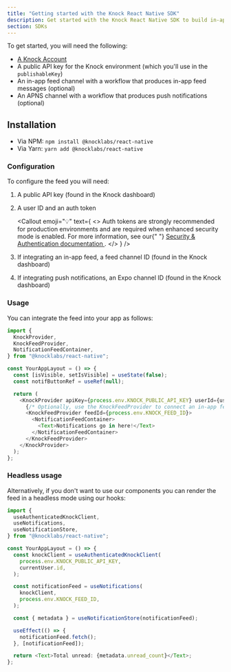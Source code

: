 ```yaml
---
title: "Getting started with the Knock React Native SDK"
description: Get started with the Knock React Native SDK to build in-app notification experiences.
section: SDKs
---
```


To get started, you will need the following:

- [A Knock Account](https://dashboard.knock.app/signup)
- A public API key for the Knock environment (which you'll use in the `publishableKey`)
- An in-app feed channel with a workflow that produces in-app feed messages (optional)
- An APNS channel with a workflow that produces push notifications (optional)

## Installation

- Via NPM: `npm install @knocklabs/react-native`
- Via Yarn: `yarn add @knocklabs/react-native`

### Configuration

To configure the feed you will need:

1. A public API key (found in the Knock dashboard)
2. A user ID and an auth token

   <Callout
     emoji="💡"
     text={
       <>
         Auth tokens are strongly recommended for production environments and
         are required when enhanced security mode is enabled. For more
         information, see our{" "}
         <a href="/in-app-ui/security-and-authentication#authentication-with-enhanced-security">
           Security & Authentication documentation
         </a>
         .
       </>
     }
   />

3. If integrating an in-app feed, a feed channel ID (found in the Knock dashboard)
4. If integrating push notifications, an Expo channel ID (found in the Knock dashboard)

### Usage

You can integrate the feed into your app as follows:

```typescript
import {
  KnockProvider,
  KnockFeedProvider,
  NotificationFeedContainer,
} from "@knocklabs/react-native";

const YourAppLayout = () => {
  const [isVisible, setIsVisible] = useState(false);
  const notifButtonRef = useRef(null);

  return (
    <KnockProvider apiKey={process.env.KNOCK_PUBLIC_API_KEY} userId={userId}>
      {/* Optionally, use the KnockFeedProvider to connect an in-app feed */}
      <KnockFeedProvider feedId={process.env.KNOCK_FEED_ID}>
        <NotificationFeedContainer>
          <Text>Notifications go in here!</Text>
        </NotificationFeedContainer>
      </KnockFeedProvider>
    </KnockProvider>
  );
};
```

### Headless usage

Alternatively, if you don't want to use our components you can render the feed in a headless mode using our hooks:

```typescript
import {
  useAuthenticatedKnockClient,
  useNotifications,
  useNotificationStore,
} from "@knocklabs/react-native";

const YourAppLayout = () => {
  const knockClient = useAuthenticatedKnockClient(
    process.env.KNOCK_PUBLIC_API_KEY,
    currentUser.id,
  );

  const notificationFeed = useNotifications(
    knockClient,
    process.env.KNOCK_FEED_ID,
  );

  const { metadata } = useNotificationStore(notificationFeed);

  useEffect(() => {
    notificationFeed.fetch();
  }, [notificationFeed]);

  return <Text>Total unread: {metadata.unread_count}</Text>;
};
```
